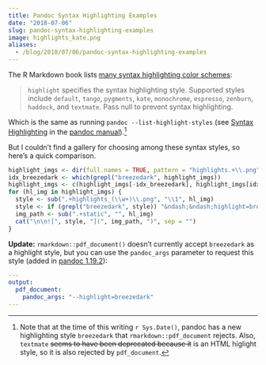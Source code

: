 ```yaml
---
title: Pandoc Syntax Highlighting Examples
date: "2018-07-06"
slug: pandoc-syntax-highlighting-examples
image: highlights_kate.png
aliases:
  - /blog/2018/07/06/pandoc-syntax-highlighting-examples
---
```


The R Markdown book lists [many syntax highlighting color schemes](https://bookdown.org/yihui/rmarkdown/html-document.html#appearance-and-style):

> `highlight` specifies the syntax highlighting style. Supported styles include `default`, `tango`, `pygments`, `kate`, `monochrome`, `espresso`, `zenburn`, `haddock`, and `textmate`. Pass null to prevent syntax highlighting.

Which is the same as running `pandoc --list-highlight-styles` (see [Syntax Highlighting](http://pandoc.org/MANUAL.html#syntax-highlighting) in the [pandoc manual](http://pandoc.org/MANUAL.html)).[^1]

[^1]: Note that at the time of this writing `r Sys.Date()`, pandoc has a new highlighting style `breezedark` that `rmarkdown::pdf_document` rejects. Also, `textmate` ~~seems to have been deprecated because it~~ is an HTML higlight style, so it is also rejected by `pdf_document`.

But I couldn't find a gallery for choosing among these syntax styles, so here's a quick comparison.

```r
highlight_imgs <- dir(full.names = TRUE, pattern = "highlights.+\\.png")
idx_breezedark <- which(grepl("breezedark", highlight_imgs))
highlight_imgs <- c(highlight_imgs[-idx_breezedark], highlight_imgs[idx_breezedark])
for (hl_img in highlight_imgs) {
  style <- sub(".+highlights_(\\w+)\\.png", "\\1", hl_img)
  style <- if (grepl("breezedark", style)) "&ndash;&ndash;highlight=breezedark" else paste("highlight:", style)
  img_path <- sub(".+static", "", hl_img)
  cat("\n\n![", style, "](", img_path, ")", sep = "")
}
```

**Update:** `rmarkdown::pdf_document()` doesn't currently accept `breezedark` as a highlight style, but you can use the `pandoc_args` parameter to request this style (added in [pandoc 1.19.2](https://github.com/jgm/pandoc/releases/tag/1.19.2)):

```yaml
---
output:
  pdf_document:
    pandoc_args: "--highlight=breezedark"
---
```
